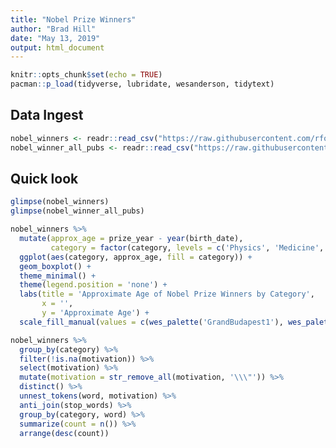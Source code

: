 ```yaml
---
title: "Nobel Prize Winners"
author: "Brad Hill"
date: "May 13, 2019"
output: html_document
---
```


```r
knitr::opts_chunk$set(echo = TRUE)
pacman::p_load(tidyverse, lubridate, wesanderson, tidytext)
```

## Data Ingest

```r
nobel_winners <- readr::read_csv("https://raw.githubusercontent.com/rfordatascience/tidytuesday/master/data/2019/2019-05-14/nobel_winners.csv")
nobel_winner_all_pubs <- readr::read_csv("https://raw.githubusercontent.com/rfordatascience/tidytuesday/master/data/2019/2019-05-14/nobel_winner_all_pubs.csv")
```

## Quick look

```r
glimpse(nobel_winners)
glimpse(nobel_winner_all_pubs)
```

```r
nobel_winners %>% 
  mutate(approx_age = prize_year - year(birth_date),
         category = factor(category, levels = c('Physics', 'Medicine', 'Chemistry', 'Peace', 'Literature', 'Economics'))) %>% 
  ggplot(aes(category, approx_age, fill = category)) +
  geom_boxplot() +
  theme_minimal() +
  theme(legend.position = 'none') +
  labs(title = 'Approximate Age of Nobel Prize Winners by Category',
       x = '',
       y = 'Approximate Age') +
  scale_fill_manual(values = c(wes_palette('GrandBudapest1'), wes_palette('GrandBudapest2')))
```

```r
nobel_winners %>% 
  group_by(category) %>% 
  filter(!is.na(motivation)) %>% 
  select(motivation) %>% 
  mutate(motivation = str_remove_all(motivation, '\\\"')) %>% 
  distinct() %>% 
  unnest_tokens(word, motivation) %>% 
  anti_join(stop_words) %>% 
  group_by(category, word) %>% 
  summarize(count = n()) %>% 
  arrange(desc(count))
  
```

